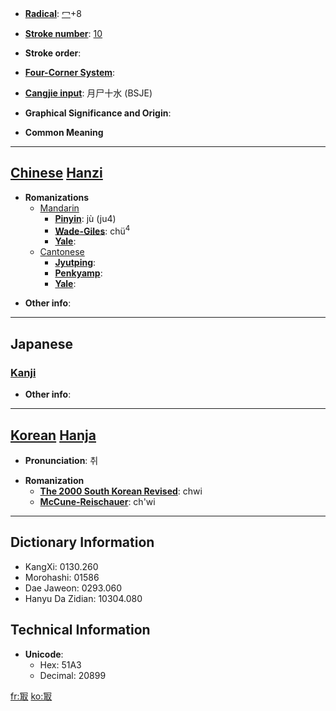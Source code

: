 * '''[[Wiktionary:Chinese radical index| Radical]]''': [[Wiktionary:Chinese radical index 冖|冖]]+8

* '''[[Wiktionary:Chinese total strokes index|Stroke number]]''': [[Wiktionary:Chinese total strokes index 10|10]]

* '''Stroke order''': 

* '''[[Wiktionary:Chinese four corner index|Four-Corner System]]''': 

* '''[[Wiktionary:Chinese Cangjie index|Cangjie input]]''': 月尸十水 (BSJE)

* '''Graphical Significance and Origin''': 

* '''Common Meaning'''

----

== [[Chinese]] [[Hanzi]] ==

* '''Romanizations'''
** [[Mandarin]]
*** '''[[Pinyin]]''': jù (ju4)
*** '''[[Wade-Giles]]''': chü<sup>4</sup>
*** '''[[Yale]]''': 
**[[Cantonese]]
***'''[[Jyutping]]''':
***'''[[Penkyamp]]''': 
***'''[[Yale]]''': 

* '''Other info''': 

----

==Japanese==
===[[Kanji]]===
{{kanji|on readings=[[しゅ]] (shu), [[じゅ]] (ju), [[さい]] (sai)
|kun readings=[[つま]] (tsuma)
}}

* '''Other info''':  

----

== [[Korean]] [[Hanja]] ==

* '''Pronunciation''': 취

* '''Romanization'''
** '''[[The 2000 South Korean Revised Romanization|The 2000 South Korean Revised]]''': chwi
** '''[[McCune-Reischauer]]''': ch'wi

----

== Dictionary Information ==

* KangXi: 0130.260
* Morohashi: 01586
* Dae Jaweon: 0293.060
* Hanyu Da Zidian: 10304.080

== Technical Information ==

* '''Unicode''':
** Hex: 51A3
** Decimal: 20899

[[fr:冣]]
[[ko:冣]]